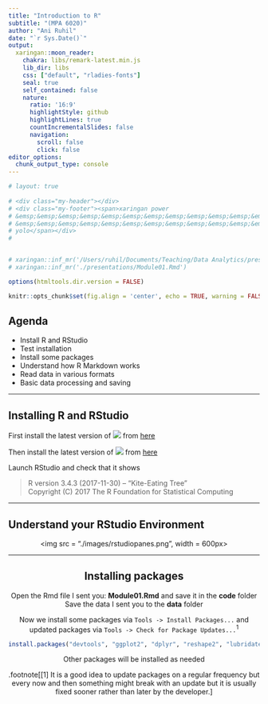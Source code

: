 ```yaml
---
title: "Introduction to R"
subtitle: "(MPA 6020)"
author: "Ani Ruhil"
date: "`r Sys.Date()`"
output:
  xaringan::moon_reader:
    chakra: libs/remark-latest.min.js
    lib_dir: libs
    css: ["default", "rladies-fonts"]
    seal: true
    self_contained: false
    nature:
      ratio: '16:9'
      highlightStyle: github
      highlightLines: true
      countIncrementalSlides: false
      navigation:
        scroll: false
        click: false
editor_options: 
  chunk_output_type: console
---
```


```r
# layout: true
  
# <div class="my-header"></div>
# <div class="my-footer"><span>xaringan power    
# &emsp;&emsp;&emsp;&emsp;&emsp;&emsp;&emsp;&emsp;&emsp;&emsp;&emsp;&emsp;&emsp;
# &emsp;&emsp;&emsp;&emsp;&emsp;&emsp;&emsp;&emsp;&emsp;&emsp;&emsp;&emsp;&emsp;
# yolo</span></div> 
# 


# xaringan::inf_mr('/Users/ruhil/Documents/Teaching/Data Analytics/presentations/Module01.Rmd') 
# xaringan::inf_mr('./presentations/Module01.Rmd') 
```


```r
options(htmltools.dir.version = FALSE)

knitr::opts_chunk$set(fig.align = 'center', echo = TRUE, warning = FALSE, message = FALSE, dpi = 300, cache = TRUE, tidy = TRUE, tidy.opts = list(width.cutoff = 65), fig.align = "center", fig.width = 8, fig.height = 6, out.width = "60%") 
```

## Agenda 

- Install R and RStudio
- Test installation
- Install some packages 
- Understand how R Markdown works 
- Read data in various formats 
- Basic data processing and saving 

---

## Installing R and RStudio 

First install the latest version of ![](./images/Rsvgsm.png) from [here](https://cloud.r-project.org) 

Then install the latest version of ![](./images/Rstudiosm.png) from [here](https://www.rstudio.com/products/rstudio/download/)

Launch RStudio and check that it shows 

> R version 3.4.3 (2017-11-30) -- "Kite-Eating Tree"  
Copyright (C) 2017 The R Foundation for Statistical Computing

---

## Understand your RStudio Environment 

<center><img src = "./images/rstudiopanes.png", width = 600px></content>

---

## Installing packages 

Open the Rmd file I sent you: **Module01.Rmd** and save it in the **code** folder 
Save the data I sent you to the **data** folder

Now we install some packages via `Tools -> Install Packages...` and updated packages via `Tools -> Check for Package Updates...`<sup>1</sup>

```r
install.packages("devtools", "ggplot2", "dplyr", "reshape2", "lubridate", "car", "Hmisc", "gapminder", "leaflet", "prettydoc", "DT", "data.table", "htmltools", "scales", "ggridges")
```

Other packages will be installed as needed 

.footnote[[1] It is a good idea to update packages on a regular frequency but every now and then something might break with an update but it is usually fixed sooner rather than later by the developer.]



